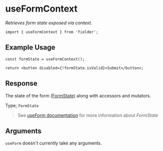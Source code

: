 # useFormContext

_Retrieves form state exposed via context._

```tsx
import { useFormContext } from 'fielder';
```

## Example Usage

```tsx
const formState = useFormContext();

return <button disabled={!formState.isValid}>Submit</button>;
```

## Response

The state of the form [(FormState)](/api/useform#formstate) along with accessors and mutators.

Type; `FormState`

> See [useForm documentation](/api/useform) for more information about _FormState_

## Arguments

`useForm` doesn't currently take any arguments.
